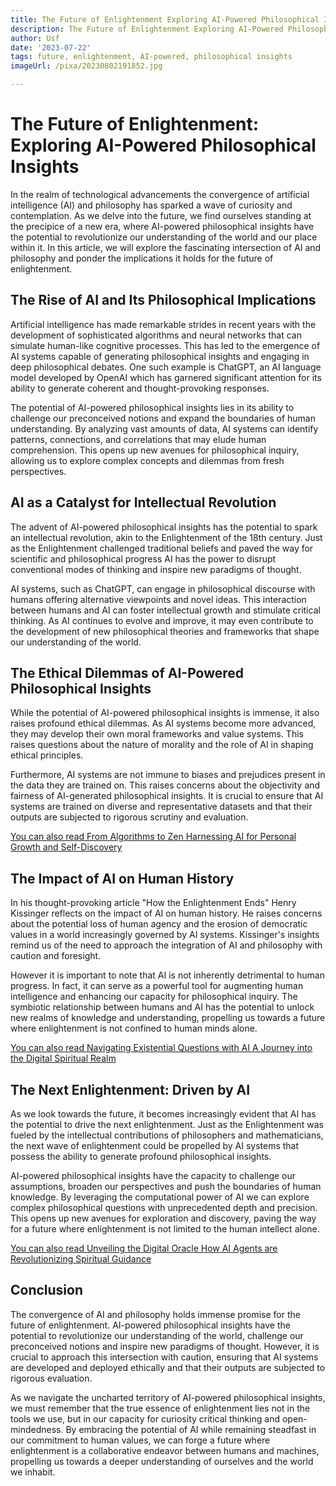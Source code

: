 ```yaml
---
title: The Future of Enlightenment Exploring AI-Powered Philosophical Insights
description: The Future of Enlightenment Exploring AI-Powered Philosophical Insights
author: Usf
date: '2023-07-22'
tags: future, enlightenment, AI-powered, philosophical insights
imageUrl: /pixa/20230802191852.jpg

---
```

# The Future of Enlightenment: Exploring AI-Powered Philosophical Insights

In  the realm of technological advancements the convergence of artificial intelligence (AI) and  philosophy has sparked a wave of curiosity and contemplation. As we delve into the future, we find ourselves  standing  at the precipice of a new era, where  AI-powered philosophical insights have the potential to revolutionize our understanding of  the world and our place within it. In this article, we will explore the fascinating intersection  of AI and philosophy and ponder the implications it holds for the future of enlightenment.

##  The Rise of AI and Its Philosophical Implications

Artificial intelligence has made remarkable strides in recent years with the development of sophisticated  algorithms and  neural networks that can simulate human-like cognitive processes. This has led  to the emergence of AI systems  capable of generating philosophical insights and engaging in deep  philosophical debates. One such example is ChatGPT, an  AI language model developed by  OpenAI which has garnered significant attention for its ability to generate coherent and thought-provoking responses.

The potential  of AI-powered philosophical insights  lies in its ability to challenge our  preconceived notions and expand the boundaries of human understanding. By analyzing vast amounts of data, AI  systems can identify patterns,  connections, and correlations that may elude human comprehension. This opens up new avenues for philosophical  inquiry, allowing us to explore complex concepts and dilemmas  from  fresh perspectives.

## AI as a Catalyst  for  Intellectual Revolution

The advent  of AI-powered philosophical  insights has the potential to spark an intellectual  revolution, akin to the Enlightenment of the 18th century. Just as the Enlightenment challenged traditional beliefs and paved the way for scientific and philosophical progress AI has the  power  to disrupt conventional modes of thinking  and inspire new paradigms of thought.

AI systems, such  as ChatGPT, can engage  in philosophical discourse with  humans offering alternative viewpoints and novel ideas. This interaction between humans and AI  can foster intellectual growth and  stimulate critical thinking. As AI continues  to evolve and improve, it  may even contribute to the development of new philosophical theories and frameworks that shape our understanding of the world.

## The Ethical Dilemmas of  AI-Powered Philosophical Insights

While the potential of AI-powered philosophical insights is immense, it also raises profound ethical dilemmas. As  AI systems become more advanced, they may develop their own moral frameworks and value systems. This raises questions about the nature of morality  and  the role of AI in shaping ethical principles.

Furthermore, AI systems are not immune to biases and prejudices present in the data they are trained on. This  raises concerns about the objectivity  and fairness  of AI-generated philosophical  insights. It is crucial to ensure that AI systems  are trained on  diverse and representative datasets and that their outputs are subjected to rigorous scrutiny and evaluation.

[You can also  read From Algorithms to Zen Harnessing AI for Personal Growth and Self-Discovery](From%20Algorithms%20to%20Zen%20Harnessing%20AI%20for%20Personal%20Growth%20and%20Self-Discovery)


## The Impact  of AI on Human History

In his thought-provoking article "How the Enlightenment Ends" Henry Kissinger reflects on the impact of AI on human history. He raises concerns about the potential loss  of human agency and the erosion of democratic values in a world increasingly governed by AI systems. Kissinger's insights remind us of the need to approach the integration of AI and philosophy with caution  and foresight.

However it is important to note that AI is not inherently  detrimental to human progress. In fact, it can serve as a  powerful tool for augmenting human intelligence and enhancing our capacity for  philosophical inquiry. The symbiotic relationship  between humans  and AI has the potential  to unlock new realms of knowledge and  understanding, propelling us towards a future where enlightenment is not confined to human minds  alone.

[You can also read Navigating Existential Questions with AI A Journey  into the Digital Spiritual Realm](Navigating%20Existential%20Questions%20with%20AI%20A%20Journey%20into%20the%20Digital%20Spiritual%20Realm)


## The Next Enlightenment: Driven by AI

As we look towards the future, it becomes increasingly evident that AI  has the potential to drive the next enlightenment. Just as the Enlightenment was fueled by the intellectual contributions of philosophers and mathematicians, the next wave of enlightenment  could be propelled by AI systems  that  possess the ability to generate profound philosophical insights.

AI-powered philosophical insights have the capacity to challenge our assumptions, broaden our perspectives and push the boundaries of  human knowledge. By leveraging the computational power of AI we can explore complex philosophical questions with  unprecedented depth and precision. This opens up  new avenues for exploration and discovery, paving the way for a  future  where enlightenment is not  limited to the human intellect alone.

[You  can also read Unveiling the Digital Oracle How AI Agents are Revolutionizing Spiritual Guidance](Unveiling%20the%20Digital%20Oracle%20How%20AI%20Agents%20are%20Revolutionizing%20Spiritual%20Guidance)


## Conclusion

The convergence  of AI and philosophy holds immense promise for the future  of enlightenment. AI-powered philosophical insights  have the potential to revolutionize our understanding of the world, challenge our preconceived notions and inspire  new paradigms of thought. However,  it is crucial to approach this intersection with caution, ensuring that AI  systems are developed and deployed ethically and that  their  outputs are subjected to rigorous evaluation.

As we navigate the uncharted territory of AI-powered  philosophical insights, we must remember  that the true essence of enlightenment lies not in  the tools  we use, but in our capacity for  curiosity  critical thinking and open-mindedness. By embracing the potential of AI while  remaining steadfast in our commitment to human values, we  can forge a future where enlightenment is a collaborative endeavor between humans and machines,  propelling us towards a deeper understanding of ourselves and the world we inhabit.
